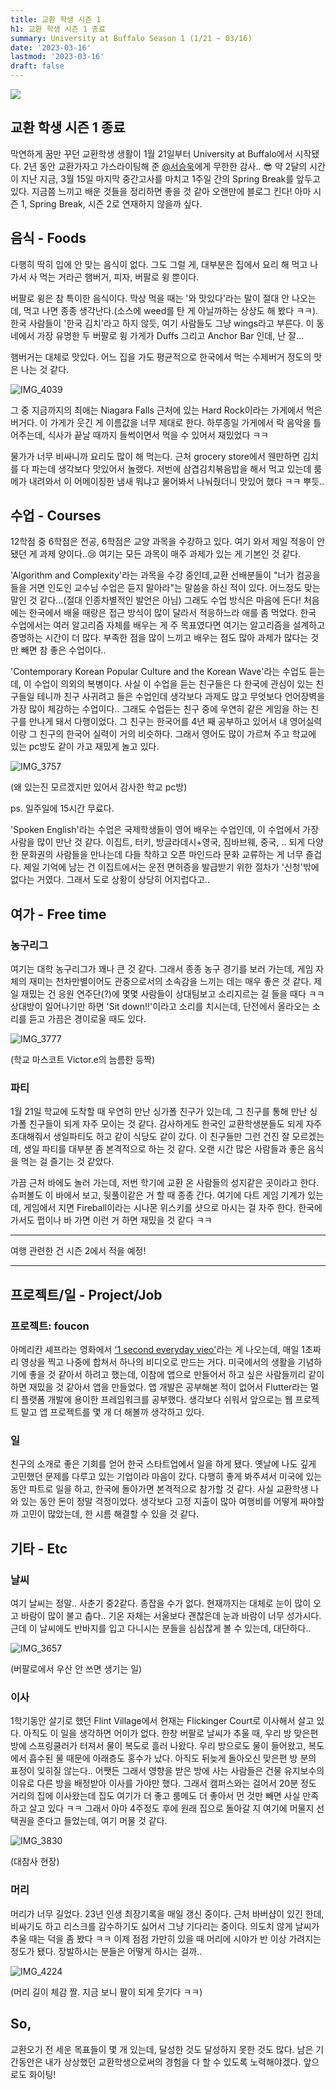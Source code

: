 ```yaml
---
title: 교환 학생 시즌 1
h1: 교환 학생 시즌 1 종료
summary: University at Buffalo Season 1 (1/21 ~ 03/16)
date: '2023-03-16'
lastmod: '2023-03-16'
draft: false
---
```


![](/static/images/exchange.jpeg)

## 교환 학생 시즌 1 종료

막연하게 꿈만 꾸던 교환학생 생활이 1월 21일부터 University at Buffalo에서 시작됐다. 2년 동안 교환가자고 가스라이팅해 준 [@서승욱](https://www.instagram.com/ukth_3476/)에게 무한한 감사.. 😎 약 2달의 시간이 지난 지금, 3월 15일 마지막 중간고사를 마치고 1주일 간의 Spring Break를 앞두고 있다. 지금쯤 느끼고 배운 것들을 정리하면 좋을 것 같아 오랜만에 블로그 킨다! 아마 시즌 1, Spring Break, 시즌 2로 연재하지 않을까 싶다.

## 음식 - Foods

다행히 딱히 입에 안 맞는 음식이 없다. 그도 그럴 게, 대부분은 집에서 요리 해 먹고 나가서 사 먹는 거라곤 햄버거, 피자, 버팔로 윙 뿐이다.

버팔로 윙은 참 특이한 음식이다. 막상 먹을 때는 '와 맛있다'라는 말이 절대 안 나오는데, 먹고 나면 종종 생각난다.(소스에 weed를 탄 게 아닐까하는 상상도 해 봤다 ㅋㅋ). 한국 사람들이 '한국 김치'라고 하지 않듯, 여기 사람들도 그냥 wings라고 부른다. 이 동네에서 가장 유명한 두 버팔로 윙 가게가 Duffs 그리고 Anchor Bar 인데, 난 잘...

햄버거는 대체로 맛있다. 어느 집을 가도 평균적으로 한국에서 먹는 수제버거 정도의 맛은 나는 것 같다.

![IMG_4039](https://user-images.githubusercontent.com/51329156/225804344-09524820-dbc6-4291-8d4e-4dccabdfc17c.JPG)

그 중 지금까지의 최애는 Niagara Falls 근처에 있는 Hard Rock이라는 가게에서 먹은 버거다. 이 가게가 웃긴 게 이름값을 너무 제대로 한다. 하루종일 가게에서 락 음악을 틀어주는데, 식사가 끝날 때까지 들썩이면서 먹을 수 있어서 재밌었다 ㅋㅋ

물가가 너무 비싸니까 요리도 많이 해 먹는다. 근처 grocery store에서 웬만하면 김치를 다 파는데 생각보다 맛있어서 놀랬다. 저번에 삼겹김치볶음밥을 해서 먹고 있는데 룸메가 내려와서 이 어메이징한 냄새 뭐냐고 물어봐서 나눠줬더니 맛있어 했다 ㅋㅋ 뿌듯..

## 수업 - Courses

12학점 중 6학점은 전공, 6학점은 교양 과목을 수강하고 있다. 여기 와서 제일 적응이 안 됐던 게 과제 양이다..😢 여기는 모든 과목이 매주 과제가 있는 게 기본인 것 같다.

'Algorithm and Complexity'라는 과목을 수강 중인데,교환 선배분들이 "너가 컴공을 들을 거면 인도인 교수님 수업은 듣지 말아라"는 말씀을 하신 적이 있다. 어느정도 맞는 말인 것 같다...(절대 인종차별적인 발언은 아님) 그래도 수업 방식은 마음에 든다! 처음에는 한국에서 배울 때랑은 접근 방식이 많이 달라서 적응하느라 애를 좀 먹었다. 한국 수업에서는 여러 알고리즘 자체를 배우는 게 주 목표였다면 여기는 알고리즘을 설계하고 증명하는 시간이 더 많다. 부족한 점을 많이 느끼고 배우는 점도 많아 과제가 많다는 것만 빼면 참 좋은 수업이다..

'Contemporary Korean Popular Culture and the Korean Wave'라는 수업도 듣는데, 이 수업이 의외의 복병이다. 사실 이 수업을 듣는 친구들은 다 한국에 관심이 있는 친구들일 테니까 친구 사귀려고 들은 수업인데 생각보다 과제도 많고 무엇보다 언어장벽을 가장 많이 체감하는 수업이다.. 그래도 수업듣는 친구 중에 우연히 같은 게임을 하는 친구를 만나게 돼서 다행이었다. 그 친구는 한국어를 4년 째 공부하고 있어서 내 영어실력이랑 그 친구의 한국어 실력이 거의 비슷하다. 그래서 영어도 많이 가르쳐 주고 학교에 있는 pc방도 같이 가고 재밌게 놀고 있다.

![IMG_3757](https://user-images.githubusercontent.com/51329156/225805778-7926c0be-f14c-4a52-b346-941c99b97384.JPG)

(왜 있는진 모르겠지만 있어서 감사한 학교 pc방)

ps. 일주일에 15시간 무료다.

'Spoken English'라는 수업은 국제학생들이 영어 배우는 수업인데, 이 수업에서 가장 사람을 많이 만난 것 같다. 이집트, 터키, 방글라데시+영국, 짐바브웨, 중국, .. 되게 다양한 문화권의 사람들을 만나는데 다들 착하고 오픈 마인드라 문화 교류하는 게 너무 즐겁다. 제일 기억에 남는 건 이집트에서는 운전 면허증을 발급받기 위한 절차가 '신청'밖에 없다는 거였다. 그래서 도로 상황이 상당히 어지럽다고..

## 여가 - Free time

### 농구리그

여기는 대학 농구리그가 꽤나 큰 것 같다. 그래서 종종 농구 경기를 보러 가는데, 게임 자체의 재미는 천차만별이어도 관중으로서의 소속감을 느끼는 데는 매우 좋은 것 같다. 제일 재밌는 건 응원 연주단(?)에 몇몇 사람들이 상대팀보고 소리지르는 걸 들을 때다 ㅋㅋ 상대방이 일어나기만 하면 'Sit down!!'이라고 소리를 치시는데, 단전에서 올라오는 소리를 듣고 가끔은 경이로울 때도 있다.

![IMG_3777](https://user-images.githubusercontent.com/51329156/225806459-39f47a0d-e624-4f1f-bba7-f6477ee075e6.JPG)

(학교 마스코트 Victor.e의 늠름한 등짝)

### 파티

1월 21일 학교에 도착할 때 우연히 만난 싱가폴 친구가 있는데, 그 친구를 통해 만난 싱가폴 친구들이 되게 자주 모이는 것 같다. 감사하게도 한국인 교환학생분들도 되게 자주 초대해줘서 생일파티도 하고 같이 식당도 같이 갔다. 이 친구들만 그런 건진 잘 모르겠는데, 생일 파티를 대부분 좀 본격적으로 하는 것 같다. 오랜 시간 많은 사람들과 좋은 음식을 먹는 걸 즐기는 것 같았다.

가끔 근처 바에도 놀러 가는데, 저번 학기에 교환 온 사람들의 성지같은 곳이라고 한다. 슈퍼볼도 이 바에서 보고, 뒷풀이같은 거 할 때 종종 간다. 여기에 다트 게임 기계가 있는데, 게임에서 지면 Fireball이라는 시나몬 위스키를 샷으로 마시는 걸 자주 한다. 한국에 가서도 펍이나 바 가면 이런 거 하면 재밌을 것 같다 ㅋㅋ

---

여행 관련한 건 시즌 2에서 적을 예정!

---

## 프로젝트/일 - Project/Job

### 프로젝트: foucon

아메리칸 셰프라는 영화에서 ['1 second everyday vieo'](https://www.youtube.com/watch?v=VtiYyfhC4JQ)라는 게 나오는데, 매일 1초짜리 영상을 찍고 나중에 합쳐서 하나의 비디오로 만드는 거다. 미국에서의 생활을 기념하기에 좋을 것 같아서 하려고 했는데, 이참에 앱으로 만들어서 하고 싶은 사람들끼리 같이 하면 재밌을 것 같아서 앱을 만들었다. 앱 개발은 공부해본 적이 없어서 Flutter라는 멀티 플랫폼 개발에 용이한 프레임워크를 공부했다. 생각보다 쉬워서 앞으로는 웹 프로젝트 말고 앱 프로젝트를 몇 개 더 해볼까 생각하고 있다.

### 일

친구의 소개로 좋은 기회를 얻어 한국 스타트업에서 일을 하게 됐다. 옛날에 나도 깊게 고민했던 문제를 다루고 있는 기업이라 마음이 갔다. 다행히 좋게 봐주셔서 미국에 있는 동안 파트로 일을 하고, 한국에 돌아가면 본격적으로 참가할 것 같다. 사실 교환학생 나와 있는 동안 돈이 정말 걱정이었다. 생각보다 고정 지출이 많아 여행비를 어떻게 짜야할까 고민이 많았는데, 한 시름 해결할 수 있을 것 같다.

## 기타 - Etc

### 날씨

여기 날씨는 정말.. 사춘기 중2같다. 종잡을 수가 없다. 현재까지는 대체로 눈이 많이 오고 바람이 많이 불고 춥다.. 기온 자체는 서울보다 괜찮은데 눈과 바람이 너무 성가시다. 근데 이 날씨에도 반바지를 입고 다니시는 분들을 심심찮게 볼 수 있는데, 대단하다..

![IMG_3657](https://user-images.githubusercontent.com/51329156/225809926-ac54a980-9b4b-48da-9a97-aa13b0a2950c.JPG)

(버팔로에서 우산 안 쓰면 생기는 일)

### 이사

1학기동안 살기로 했던 Flint Village에서 현재는 Flickinger Court로 이사해서 살고 있다. 아직도 이 일을 생각하면 어이가 없다. 한창 버팔로 날씨가 추울 때, 우리 방 맞은편 방에 스프링쿨러가 터져서 물이 복도로 흘러 나왔다. 우리 방으로도 물이 들어왔고, 복도에서 흡수된 물 때문에 아래층도 홍수가 났다. 아직도 뒤늦게 돌아오신 맞은편 방 분의 표정이 잊히질 않는다.. 어쨋든 그래서 영향을 받은 방에 사는 사람들은 건물 유지보수의 이유로 다른 방을 배정받아 이사를 가야만 했다. 그래서 캠퍼스와는 걸어서 20분 정도 거리의 집에 이사왔는데 집도 여기가 더 좋고 룸메도 더 좋아서 먼 것만 빼면 사실 만족하고 살고 있다 ㅋㅋ 그래서 아마 4주정도 후에 원래 집으로 돌아갈 지 여기에 머물지 선택권을 준다고 들었는데, 여기 머물 것 같다.

![IMG_3830](https://user-images.githubusercontent.com/51329156/225810786-0d1fab30-235f-4f68-b3ef-fb48a32c8ed7.JPG)

(대참사 현장)

### 머리

머리가 너무 길었다. 23년 인생 최장기록을 매일 갱신 중이다. 근처 바버샵이 있긴 한데, 비싸기도 하고 리스크를 감수하기도 싫어서 그냥 기다리는 중이다. 의도치 않게 날씨가 추울 때는 덕을 좀 봤다 ㅋㅋ 이제 점점 가만히 있을 때 머리에 시야가 반 이상 가려지는 정도가 됐다. 장발하시는 분들은 어떻게 하시는 걸까..

![IMG_4224](https://user-images.githubusercontent.com/51329156/225812312-43d06430-1d0b-4daa-88e9-cdb8c024fa8b.JPG)

(머리 길이 체감 짤. 지금 보니 팔이 되게 웃기다 ㅋㅋ)

## So,

교환오기 전 세운 목표들이 몇 개 있는데, 달성한 것도 달성하지 못한 것도 많다. 남은 기간동안은 내가 상상했던 교환학생으로써의 경험을 다 할 수 있도록 노력해야겠다. 앞으로도 화이팅!
